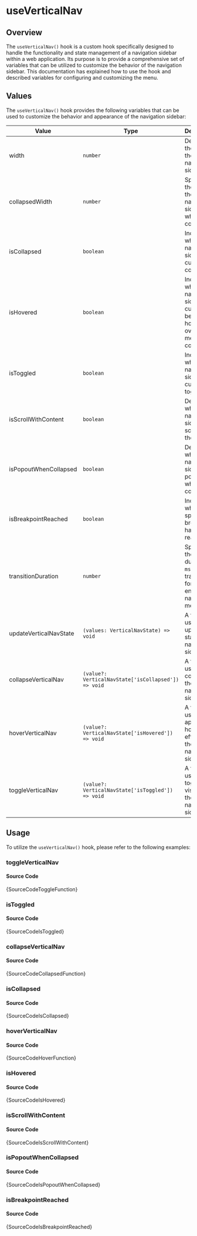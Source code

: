 # useVerticalNav

## Overview

The `useVerticalNav()` hook is a custom hook specifically designed to handle the functionality and state management of a navigation sidebar within a web application. Its purpose is to provide a comprehensive set of variables that can be utilized to customize the behavior of the navigation sidebar. This documentation has explained how to use the hook and described variables for configuring and customizing the menu.

## Values

The `useVerticalNav()` hook provides the following variables that can be used to customize the behavior and appearance of the navigation sidebar:

| Value                  | Type                                                | Description                                                                        |
| ---------------------- | --------------------------------------------------- | ---------------------------------------------------------------------------------- |
| width                  | `number`                                            | Determines the width of the navigation sidebar.                                    |
| collapsedWidth         | `number`                                            | Specifies the width of the navigation sidebar when it is collapsed.                |
| isCollapsed            | `boolean`                                           | Indicates whether the navigation sidebar is currently collapsed.                   |
| isHovered              | `boolean`                                           | Indicates whether the navigation sidebar is currently being hovered over when menu is collapsed.          |
| isToggled              | `boolean`                                           | Indicates whether the navigation sidebar is currently toggled.                     |
| isScrollWithContent    | `boolean`                                           | Determines whether the navigation sidebar scrolls with the content.                |
| isPopoutWhenCollapsed  | `boolean`                                           | Determines whether the navigation sidebar pops out when it is collapsed.           |
| isBreakpointReached    | `boolean`                                           | Indicates whether the specified breakpoint has been reached.                       |
| transitionDuration     | `number`                                            | Specifies the duration (in `ms`) of the transition for the entire navigation menu. |
| updateVerticalNavState | `(values: VerticalNavState) => void`                | A function used to update the state of the navigation sidebar.                     |
| collapseVerticalNav    | `(value?: VerticalNavState['isCollapsed']) => void` | A function used to collapse the navigation sidebar.                                |
| hoverVerticalNav       | `(value?: VerticalNavState['isHovered']) => void`   | A function used to apply a hover effect to the navigation sidebar.                 |
| toggleVerticalNav      | `(value?: VerticalNavState['isToggled']) => void`   | A function used to toggle the visibility of the navigation sidebar.                |

## Usage

To utilize the `useVerticalNav()` hook, please refer to the following examples:


### toggleVerticalNav


<IframeWindow url="https://demos.themeselection.com/materio-mui-react-nextjs-admin-template/demo-1/en/hook-examples/use-vertical-nav/toggle-function" />

#### Source Code

<TsToJsCodeSnippet>{SourceCodeToggleFunction}</TsToJsCodeSnippet>

### isToggled


<IframeWindow url="https://demos.themeselection.com/materio-mui-react-nextjs-admin-template/demo-1/en/hook-examples/use-vertical-nav/is-toggled" />

#### Source Code

<TsToJsCodeSnippet>{SourceCodeIsToggled}</TsToJsCodeSnippet>

### collapseVerticalNav


<IframeWindow url="https://demos.themeselection.com/materio-mui-react-nextjs-admin-template/demo-1/en/hook-examples/use-vertical-nav/collapsed-function" />

#### Source Code

<TsToJsCodeSnippet>{SourceCodeCollapsedFunction}</TsToJsCodeSnippet>

### isCollapsed


<IframeWindow url="https://demos.themeselection.com/materio-mui-react-nextjs-admin-template/demo-1/en/hook-examples/use-vertical-nav/is-collapsed" />

#### Source Code

<TsToJsCodeSnippet>{SourceCodeIsCollapsed}</TsToJsCodeSnippet>

### hoverVerticalNav


<IframeWindow url="https://demos.themeselection.com/materio-mui-react-nextjs-admin-template/demo-1/en/hook-examples/use-vertical-nav/hover-function" />

#### Source Code

<TsToJsCodeSnippet>{SourceCodeHoverFunction}</TsToJsCodeSnippet>

### isHovered


<IframeWindow url="https://demos.themeselection.com/materio-mui-react-nextjs-admin-template/demo-1/en/hook-examples/use-vertical-nav/is-hovered" />

#### Source Code

<TsToJsCodeSnippet>{SourceCodeIsHovered}</TsToJsCodeSnippet>

### isScrollWithContent


<IframeWindow url="https://demos.themeselection.com/materio-mui-react-nextjs-admin-template/demo-1/en/hook-examples/use-vertical-nav/is-scroll-with-content" />

#### Source Code

<TsToJsCodeSnippet>{SourceCodeIsScrollWithContent}</TsToJsCodeSnippet>

### isPopoutWhenCollapsed


<IframeWindow url="https://demos.themeselection.com/materio-mui-react-nextjs-admin-template/demo-1/en/hook-examples/use-vertical-nav/is-popout-when-collapsed" />

#### Source Code

<TsToJsCodeSnippet>{SourceCodeIsPopoutWhenCollapsed}</TsToJsCodeSnippet>

### isBreakpointReached


<IframeWindow url="https://demos.themeselection.com/materio-mui-react-nextjs-admin-template/demo-1/en/hook-examples/use-vertical-nav/is-breakpoint-reached" />

#### Source Code

<TsToJsCodeSnippet>{SourceCodeIsBreakpointReached}</TsToJsCodeSnippet>
